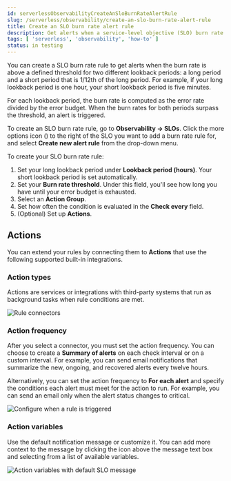 ```yaml
---
id: serverlessObservabilityCreateAnSloBurnRateAlertRule
slug: /serverless/observability/create-an-slo-burn-rate-alert-rule
title: Create an SLO burn rate alert rule
description: Get alerts when a service-level objective (SLO) burn rate is above a defined threshold.
tags: [ 'serverless', 'observability', 'how-to' ]
status: in testing
---
```




<Testing />

<DocCallOut template="beta" />

You can create a SLO burn rate rule to get alerts when the burn rate is above a defined threshold for two different lookback periods: a long period and a short period that is 1/12th of the long period. 
For example, if your long lookback period is one hour, your short lookback period is five minutes.

For each lookback period, the burn rate is computed as the error rate divided by the error budget. 
When the burn rates for both periods surpass the threshold, an alert is triggered.

To create an SLO burn rate rule, go to **Observability -> SLOs**. Click the more options icon (<DocIcon type="boxesVertical" title="More options" />) to the right of the SLO you want to add a burn rate rule for, and select **<DocIcon type="bell" title="Bell" /> Create new alert rule** from the drop-down menu.

To create your SLO burn rate rule:

1. Set your long lookback period under **Lookback period (hours)**. Your short lookback period is set automatically.
1. Set your **Burn rate threshold**. Under this field, you'll see how long you have until your error budget is exhausted.
1. Select an **Action Group**.
1. Set how often the condition is evaluated in the **Check every** field.
1. (Optional) Set up **Actions**.

<div id="action-types-slo"></div>

## Actions

You can extend your rules by connecting them to **Actions** that use the following supported built-in integrations.

### Action types

Actions are services or integrations with third-party systems that run as background tasks when rule conditions are met.

![Rule connectors](../images/alert-action-types.png)

### Action frequency

After you select a connector, you must set the action frequency. You can choose to create a **Summary of alerts** on each check interval or on a custom interval. For example, you can send email notifications that summarize the new, ongoing, and recovered alerts every twelve hours.

Alternatively, you can set the action frequency to **For each alert** and specify the conditions each alert must meet for the action to run. For example, you can send an email only when the alert status changes to critical.

![Configure when a rule is triggered](../images/slo-action-frequency.png)

<div id="action-variables-slo"></div>

### Action variables

Use the default notification message or customize it.
You can add more context to the message by clicking the icon above the message text box
and selecting from a list of available variables.

![Action variables with default SLO message](../images/slo-action-variables.png)

<Feedback slug="/serverless/observability/create-an-slo-burn-rate-alert-rule" filepath="docs/slos/create-an-slo-burn-rate-alert-rule.mdx" />
